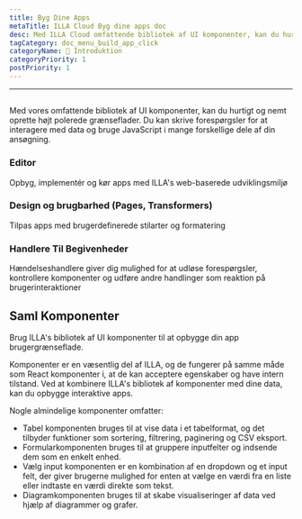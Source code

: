 ```yaml
---
title: Byg Dine Apps
metaTitle: ILLA Cloud Byg dine apps doc
desc: Med ILLA Cloud omfattende bibliotek af UI komponenter, kan du hurtigt og nemt oprette højt polerede grænseflader
tagCategory: doc_menu_build_app_click
categoryName: 👋 Introduktion
categoryPriority: 1
postPriority: 1
---
```


* * *

## <Heading hidden>Byg dine apps</Heading>

Med vores omfattende bibliotek af UI komponenter, kan du hurtigt og nemt oprette højt polerede grænseflader. Du kan skrive forespørgsler for at interagere med data og bruge JavaScript i mange forskellige dele af din ansøgning.

### Editor

Opbyg, implementér og kør apps med ILLA's web-baserede udviklingsmiljø

### Design og brugbarhed (Pages, Transformers)

Tilpas apps med brugerdefinerede stilarter og formatering

### Handlere Til Begivenheder

Hændelseshandlere giver dig mulighed for at udløse forespørgsler, kontrollere komponenter og udføre andre handlinger som reaktion på brugerinteraktioner

## Saml Komponenter

Brug ILLA's bibliotek af UI komponenter til at opbygge din app brugergrænseflade.

Komponenter er en væsentlig del af ILLA, og de fungerer på samme måde som React komponenter i, at de kan acceptere egenskaber og have intern tilstand. Ved at kombinere ILLA's bibliotek af komponenter med dine data, kan du opbygge interaktive apps.

Nogle almindelige komponenter omfatter:

-   Tabel komponenten bruges til at vise data i et tabelformat, og det tilbyder funktioner som sortering, filtrering, paginering og CSV eksport.
-   Formularkomponenten bruges til at gruppere inputfelter og indsende dem som en enkelt enhed.
-   Vælg input komponenten er en kombination af en dropdown og et input felt, der giver brugerne mulighed for enten at vælge en værdi fra en liste eller indtaste en værdi direkte som tekst.
-   Diagramkomponenten bruges til at skabe visualiseringer af data ved hjælp af diagrammer og grafer.
